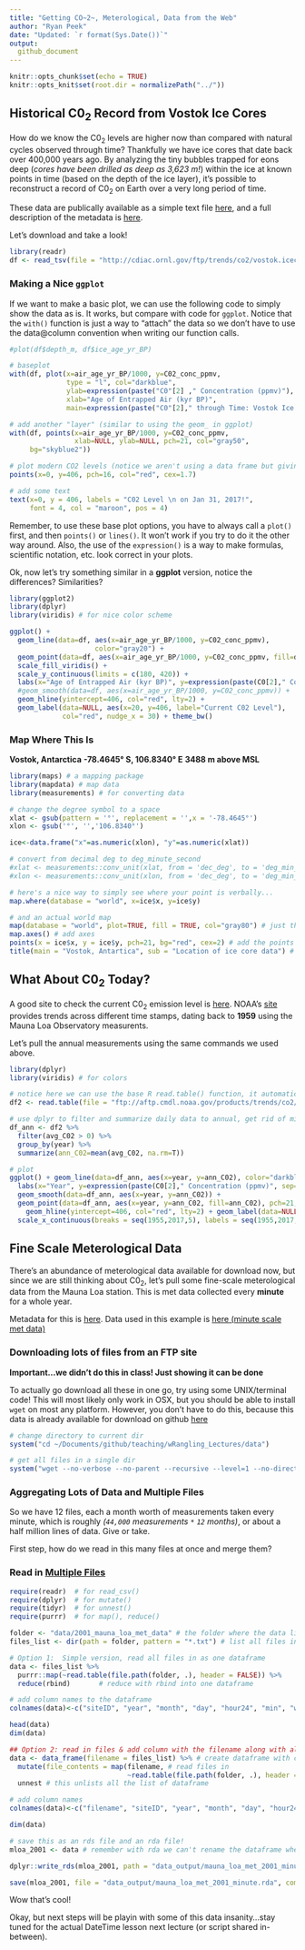 ```yaml
---
title: "Getting CO~2~, Meterological, Data from the Web"
author: "Ryan Peek"
date: "Updated: `r format(Sys.Date())`"
output:
  github_document
---
```


```r
knitr::opts_chunk$set(echo = TRUE)
knitr::opts_knit$set(root.dir = normalizePath("../"))
```

## Historical C0~2~ Record from Vostok Ice Cores 

How do we know the C0~2~ levels are higher now than compared with natural cycles observed through time? Thankfully we have ice cores that date back over 400,000 years ago. By analyzing the tiny bubbles trapped for eons deep (*cores have been drilled as deep as 3,623 m!*) within the ice at known points in time (based on the depth of the ice layer), it's possible to reconstruct a record of C0~2~ on Earth over a very long period of time.

These data are publically available as a simple text file [here](http://cdiac.ornl.gov/ftp/trends/co2/vostok.icecore.co2), and a full description of the metadata is [here](http://cdiac.ornl.gov/trends/co2/vostok.html).

Let's download and take a look!

```r

library(readr)
df <- read_tsv(file = "http://cdiac.ornl.gov/ftp/trends/co2/vostok.icecore.co2", skip = 20, col_names = c("depth_m","ice_age_yr_BP", "air_age_yr_BP", "C02_conc_ppmv"))


```

### Making a Nice `ggplot`

If we want to make a basic plot, we can use the following code to simply show the data as is. It works, but compare with code for `ggplot`. Notice that the `with()` function is just a way to "attach" the data so we don't have to use the data@column convention when writing our function calls.

```r

#plot(df$depth_m, df$ice_age_yr_BP)

# baseplot
with(df, plot(x=air_age_yr_BP/1000, y=C02_conc_ppmv,
              type = "l", col="darkblue", 
              ylab=expression(paste("C0"[2] ," Concentration (ppmv)"), sep=""),
              xlab="Age of Entrapped Air (kyr BP)", 
              main=expression(paste("C0"[2]," through Time: Vostok Ice Core Data", sep="")), ylim=c(180, 420)))

# add another "layer" (similar to using the geom_ in ggplot)
with(df, points(x=air_age_yr_BP/1000, y=C02_conc_ppmv,
                xlab=NULL, ylab=NULL, pch=21, col="gray50",
     bg="skyblue2"))

# plot modern CO2 levels (notice we aren't using a data frame but giving a single data point location)
points(x=0, y=406, pch=16, col="red", cex=1.7)

# add some text
text(x=0, y = 406, labels = "C02 Level \n on Jan 31, 2017!",
     font = 4, col = "maroon", pos = 4)

```

Remember, to use these base plot options, you have to always call a `plot()` first, and then `points()` or `lines()`. It won't work if you try to do it the other way around. Also, the use of the `expression()` is a way to make formulas, scientific notation, etc. look correct in your plots.

Ok, now let's try something similar in a **ggplot** version, notice the differences? Similarities?

```r
library(ggplot2)
library(dplyr)
library(viridis) # for nice color scheme

ggplot() + 
  geom_line(data=df, aes(x=air_age_yr_BP/1000, y=C02_conc_ppmv),
                     color="gray20") + 
  geom_point(data=df, aes(x=air_age_yr_BP/1000, y=C02_conc_ppmv, fill=depth_m), pch=21) +
  scale_fill_viridis() +
  scale_y_continuous(limits = c(180, 420)) +
  labs(x="Age of Entrapped Air (kyr BP)", y=expression(paste(C0[2]," Concentration (ppmv)", sep=""))) +
  #geom_smooth(data=df, aes(x=air_age_yr_BP/1000, y=C02_conc_ppmv)) +
  geom_hline(yintercept=406, col="red", lty=2) + 
  geom_label(data=NULL, aes(x=20, y=406, label="Current C02 Level"), 
             col="red", nudge_x = 30) + theme_bw()

```


### Map Where This Is

**Vostok, Antarctica**
**-78.4645° S, 106.8340° E** 
**3488 m above MSL**

```r
library(maps) # a mapping package
library(mapdata) # map data 
library(measurements) # for converting data

# change the degree symbol to a space
xlat <- gsub(pattern = '°', replacement = '',x = '-78.4645°')
xlon <- gsub('°', '','106.8340°')

ice<-data.frame("x"=as.numeric(xlon), "y"=as.numeric(xlat))

# convert from decimal deg to deg_minute_second
#xlat <- measurements::conv_unit(xlat, from = 'dec_deg', to = 'deg_min_sec')
#xlon <- measurements::conv_unit(xlon, from = 'dec_deg', to = 'deg_min_sec')

# here's a nice way to simply see where your point is verbally...
map.where(database = "world", x=ice$x, y=ice$y)

# and an actual world map 
map(database = "world", plot=TRUE, fill = TRUE, col="gray80") # just the map, no points
map.axes() # add axes
points(x = ice$x, y = ice$y, pch=21, bg="red", cex=2) # add the points
title(main = "Vostok, Antartica", sub = "Location of ice core data") # add a title

```

## What About C0~2~ Today?

A good site to check the current C0~2~ emission level is [here](https://www.co2.earth/). NOAA's [site](https://www.esrl.noaa.gov/gmd/ccgg/trends/monthly.html) provides trends across different time stamps, dating back to **1959** using the Mauna Loa Observatory measurents.

Let's pull the annual measurements using the same commands we used above.

```r
library(dplyr)
library(viridis) # for colors

# notice here we can use the base R read.table() function, it automatically ignores any lines that start with "#"
df2 <- read.table(file = "ftp://aftp.cmdl.noaa.gov/products/trends/co2/co2_mm_mlo.txt", col.names = c("year", "mon", "dec_date", "avg_C02", "interpolated_C02", "trend_seas_corr", "no_days"))

# use dplyr to filter and summarize daily data to annual, get rid of missing/NAs (values -99)
df_ann <- df2 %>% 
  filter(avg_C02 > 0) %>% 
  group_by(year) %>% 
  summarize(ann_C02=mean(avg_C02, na.rm=T))

# plot
ggplot() + geom_line(data=df_ann, aes(x=year, y=ann_C02), color="darkblue") + 
  labs(x="Year", y=expression(paste(C0[2]," Concentration (ppmv)", sep=""))) +
  geom_smooth(data=df_ann, aes(x=year, y=ann_C02)) +
  geom_point(data=df_ann, aes(x=year, y=ann_C02, fill=ann_C02), pch=21, cex=2.5, alpha=0.8) + scale_fill_viridis() +
    geom_hline(yintercept=406, col="red", lty=2) + geom_label(data=NULL, aes(x=1970, y=406, label="Current C02 Level"), col="red", nudge_x = 30)  +
  scale_x_continuous(breaks = seq(1955,2017,5), labels = seq(1955,2017,5)) + ggtitle("C02 At Mauna Loa Since 1958")

```

## Fine Scale Meterological Data

There's an abundance of meterological data available for download now, but since we are still thinking about C0~2~, let's pull some fine-scale meterological data from the Mauna Loa station. This is met data collected every **minute** for a whole year.

Metadata for this is [here](ftp://aftp.cmdl.noaa.gov/data/meteorology/in-situ/README). Data used in this example is [here (minute scale met data)](ftp://aftp.cmdl.noaa.gov/data/meteorology/in-situ/mlo/2001/)

### Downloading lots of files from an FTP site

**Important...we didn't do this in class! Just showing it can be done**

To actually go download all these in one go, try using some UNIX/terminal code! This will most likely only work in OSX, but you should be able to install `wget` on most any platform. However, you don't have to do this, because this data is already available for download on github [here]()

```r

# change directory to current dir
system("cd ~/Documents/github/teaching/wRangling_Lectures/data")

# get all files in a single dir
system("wget --no-verbose --no-parent --recursive --level=1 --no-directories ftp://aftp.cmdl.noaa.gov/data/meteorology/in-situ/mlo/2001/")

```

### Aggregating Lots of Data and Multiple Files

So we have 12 files, each a month worth of measurements taken every minute, which is roughly _(`44,000` measurements `*` `12` months)_, or about a half million lines of data. Give or take.

First step, how do we read in this many files at once and merge them?

### Read in [Multiple Files](http://serialmentor.com/blog/2016/6/13/reading-and-combining-many-tidy-data-files-in-R)

```r
require(readr)  # for read_csv()
require(dplyr)  # for mutate()
require(tidyr)  # for unnest()
require(purrr)  # for map(), reduce()

folder <- "data/2001_mauna_loa_met_data" # the folder where the data lives
files_list <- dir(path = folder, pattern = "*.txt") # list all files in that folder ending with .txt

# Option 1:  Simple version, read all files in as one dataframe
data <- files_list %>%
  purrr::map(~read.table(file.path(folder, .), header = FALSE)) %>%    # read in all the files individually
  reduce(rbind)       # reduce with rbind into one dataframe 

# add column names to the dataframe
colnames(data)<-c("siteID", "year", "month", "day", "hour24", "min", "windDir",   "windSpeed_m_s", "windSteady", "baro_hPa", "temp_C_2m", "temp_C_10m", "temp_C_towertop", "rel_humid", "precip_intens_mm_hr")  

head(data)
dim(data)

## Option 2: read in files & add column with the filename along with all the data from that file, then combine into one dataframe
data <- data_frame(filename = files_list) %>% # create dataframe with column of the filenames
  mutate(file_contents = map(filename, # read files in
                             ~read.table(file.path(folder, .), header = FALSE))) %>% 
  unnest # this unlists all the list of dataframe

# add column names
colnames(data)<-c("filename", "siteID", "year", "month", "day", "hour24", "min", "windDir",   "windSpeed_m_s", "windSteady", "baro_hPa", "temp_C_2m", "temp_C_10m", "temp_C_towertop", "rel_humid", "precip_intens_mm_hr")

dim(data)

# save this as an rds file and an rda file!
mloa_2001 <- data # remember with rda we can't rename the dataframe when we "load()". 

dplyr::write_rds(mloa_2001, path = "data_output/mauna_loa_met_2001_minute.rds", compress = "gz")

save(mloa_2001, file = "data_output/mauna_loa_met_2001_minute.rda", compress = TRUE)
```

Wow that's cool!

Okay, but next steps will be playin with some of this data insanity...stay tuned for the actual DateTime lesson next lecture (or script shared in-between).
